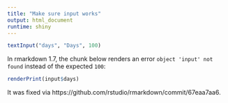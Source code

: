 ```yaml
---
title: "Make sure input works"
output: html_document
runtime: shiny
---
```


```r
textInput("days", "Days", 100)
```

In rmarkdown 1.7, the chunk below renders an error `object 'input' not found` instead of the expected `100`:

```r
renderPrint(input$days)
```

It was fixed via https://github.com/rstudio/rmarkdown/commit/67eaa7aa6.
